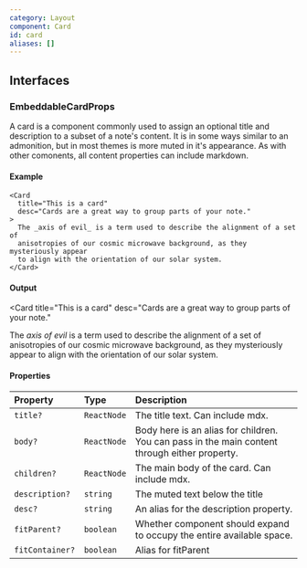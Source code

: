 ```yaml
---
category: Layout
component: Card
id: card
aliases: []
---
```


## Interfaces

### EmbeddableCardProps

A card is a component commonly used to assign an optional title and description to a subset of a note's content. It is in some ways similar to an admonition, but in most themes is more muted in it's appearance. As with other comonents, all content properties can include markdown.

#### Example

```tsx
<Card
  title="This is a card"
  desc="Cards are a great way to group parts of your note."
>
  The _axis of evil_ is a term used to describe the alignment of a set of
  anisotropies of our cosmic microwave background, as they mysteriously appear
  to align with the orientation of our solar system.
</Card>
```

#### Output

<Card
  title="This is a card"
  desc="Cards are a great way to group parts of your note."
>
  The *axis of evil* is a term used to describe the alignment of a set of
  anisotropies of our cosmic microwave background, as they mysteriously appear
  to align with the orientation of our solar system.
</Card>

#### Properties

| Property        | Type        | Description                                                                                   |
| :-------------- | :---------- | :-------------------------------------------------------------------------------------------- |
| `title?`        | `ReactNode` | The title text. Can include mdx.                                                              |
| `body?`         | `ReactNode` | Body here is an alias for children. You can pass in the main content through either property. |
| `children?`     | `ReactNode` | The main body of the card. Can include mdx.                                                   |
| `description?`  | `string`    | The muted text below the title                                                                |
| `desc?`         | `string`    | An alias for the description property.                                                        |
| `fitParent?`    | `boolean`   | Whether component should expand to occupy the entire available space.                         |
| `fitContainer?` | `boolean`   | Alias for fitParent                                                                           |
